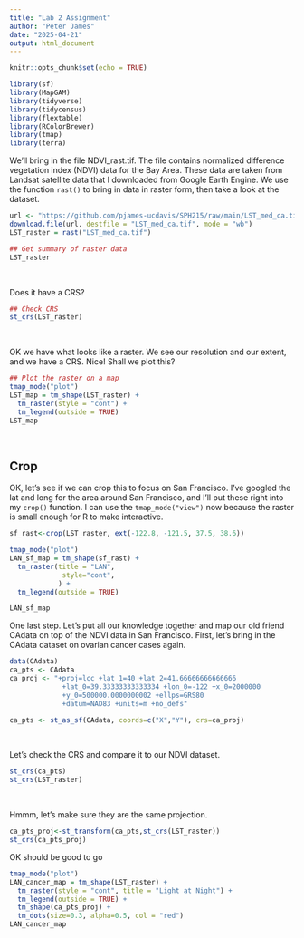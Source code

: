 ```yaml
---
title: "Lab 2 Assignment"
author: "Peter James"
date: "2025-04-21"
output: html_document
---
```


```r
knitr::opts_chunk$set(echo = TRUE)
```

```r
library(sf)
library(MapGAM)
library(tidyverse)
library(tidycensus)
library(flextable)
library(RColorBrewer)
library(tmap)
library(terra)
```

We’ll bring in the file NDVI_rast.tif. The file contains normalized difference vegetation index (NDVI) data for the Bay Area. These data are taken from Landsat satellite data that I downloaded from Google Earth Engine. We use the function `rast()` to bring in data in raster form, then take a look at the dataset.

```r
url <- "https://github.com/pjames-ucdavis/SPH215/raw/main/LST_med_ca.tif"
download.file(url, destfile = "LST_med_ca.tif", mode = "wb")
LST_raster = rast("LST_med_ca.tif")

## Get summary of raster data
LST_raster
```

\

Does it have a CRS?
```r

## Check CRS
st_crs(LST_raster)

```

\

OK we have what looks like a raster. We see our resolution and our extent, and we have a CRS. Nice! Shall we plot this?

```r
## Plot the raster on a map
tmap_mode("plot")
LST_map = tm_shape(LST_raster) +
  tm_raster(style = "cont") +
  tm_legend(outside = TRUE)
LST_map
```

\

## Crop

OK, let's see if we can crop this to focus on San Francisco. I've googled the lat and long for the area around San Francisco, and I'll put these right into my `crop()` function. I can use the `tmap_mode("view")` now because the raster is small enough for R to make interactive.

```r
sf_rast<-crop(LST_raster, ext(-122.8, -121.5, 37.5, 38.6))

tmap_mode("plot")
LAN_sf_map = tm_shape(sf_rast) +
  tm_raster(title = "LAN",
             style="cont",
            ) +
  tm_legend(outside = TRUE)

LAN_sf_map
```

One last step. Let's put all our knowledge together and map our old friend CAdata on top of the NDVI data in San Francisco. First, let's bring in the CAdata dataset on ovarian cancer cases again. 

```r
data(CAdata)
ca_pts <- CAdata
ca_proj <- "+proj=lcc +lat_1=40 +lat_2=41.66666666666666 
             +lat_0=39.33333333333334 +lon_0=-122 +x_0=2000000 
             +y_0=500000.0000000002 +ellps=GRS80 
             +datum=NAD83 +units=m +no_defs"

ca_pts <- st_as_sf(CAdata, coords=c("X","Y"), crs=ca_proj)
```

\

Let's check the CRS and compare it to our NDVI dataset.

```r
st_crs(ca_pts)
st_crs(LST_raster)
```

\

Hmmm, let's make sure they are the same projection.

```r
ca_pts_proj<-st_transform(ca_pts,st_crs(LST_raster))
st_crs(ca_pts_proj)
```

OK should be good to go
```r
tmap_mode("plot")
LAN_cancer_map = tm_shape(LST_raster) +
  tm_raster(style = "cont", title = "Light at Night") +
  tm_legend(outside = TRUE) +
  tm_shape(ca_pts_proj) + 
  tm_dots(size=0.3, alpha=0.5, col = "red")
LAN_cancer_map
```